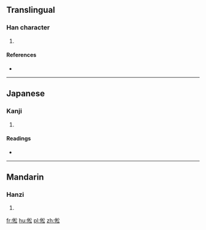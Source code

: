 ==Translingual==

===Han character===
{{Han char|rn=9|rad=人|as=08|sn=10|four=2823<sub>2</sub>|canj=人木金戈 (ODCI)|ids=⿰[[亻]][[松]]}}

# {{defn|Han|sort=人08}}

====References====
* {{Han ref|kx=0109.080|dkj=00798|dj=0232.060|hdz=10172.030|uh=502F|ud=20527|bh=D0DB|bd=53467}}

----

==Japanese==

===Kanji===
{{ja-kanji|grade=|rs=人08}}

# {{defn|lang=ja|sort=人08}}

====Readings====
* {{ja-readings|on=[[しょう]] (shō), [[しゅ]] (shu)|kun=[[おこたる]] (okotaru), [[ののしる]] (nonoshiru)}}

----

==Mandarin==

===Hanzi===
{{cmn-hanzi|pin=[[sōng]] ([[song1]])|wg=sung<sup>1</sup>}}

# {{defn|lang=cmn|sort=人08}}

[[fr:倯]]
[[hu:倯]]
[[pl:倯]]
[[zh:倯]]